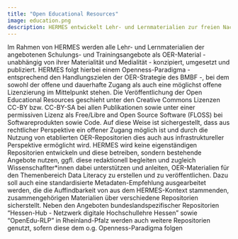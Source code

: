 ---
title: "Open Educational Resources"
image: education.png
description: HERMES entwickelt Lehr- und Lernmaterialien zur freien Nachnutzung
---
Im Rahmen von HERMES werden alle Lehr- und Lernmaterialien der angebotenen Schulungs- und Trainingsangebote als OER-Material - unabhängig von ihrer Materialität und Medialität - konzipiert, umgesetzt und publiziert. HERMES folgt hierbei einem Openness-Paradigma - entsprechend den Handlungszielen der OER-Strategie des BMBF -, bei dem sowohl der offene und dauerhafte Zugang als auch eine möglichst offene Lizenzierung im Mittelpunkt stehen. Die Veröffentlichung der Open Educational Resources geschieht unter den Creative Commons Lizenzen CC-BY bzw. CC-BY-SA bei allen Publikationen sowie unter einer permissiven Lizenz als Free/Libre and Open Source Software (FLOSS) bei Softwareprodukten sowie Code. Auf diese Weise ist sichergestellt, dass aus rechtlicher Perspektive ein offener Zugang möglich ist und durch die Nutzung von etablierten OER-Repositorien dies auch aus infrastruktureller Perspektive ermöglicht wird. HERMES wird keine eigenständigen Repositorien entwickeln und diese betreiben, sondern bestehende Angebote nutzen, ggfl. diese redaktionell begleiten und zugleich Wissenschaflter*innen dabei unterstützen und anleiten, OER-Materialien für den Themenbereich Data Literacy zu erstellen und zu veröffentlichen. Dazu soll auch eine standardisierte Metadaten-Empfehlung ausgearbeitet werden, die die Auffindbarkeit von aus dem HERMES-Kontext stammenden, zusammengehörigen Materialien über verschiedene Repositorien sicherstellt. Neben den Angeboten bundeslandspezifischer Repositorien “Hessen-Hub - Netzwerk digitale Hochschullehre Hessen” sowie “OpenEdu-RLP” in Rheinland-Pfalz werden auch weitere Repositorien genutzt, sofern diese dem o.g. Openness-Paradigma folgen